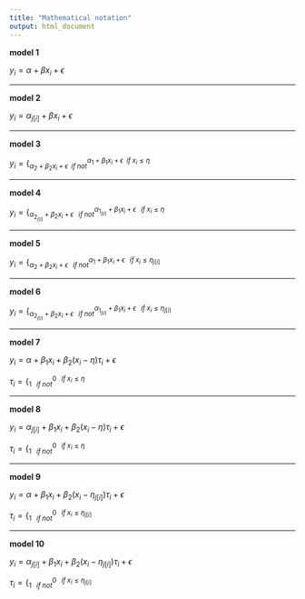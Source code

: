 ```yaml
---
title: "Mathematical notation"
output: html_document
---
```


**model 1**


$y_{i} = \alpha + \beta x_{i} + \epsilon$ 

***************
**model 2**


$y_{i} = \alpha_{j \left[{i}\right]} + \beta x_{i} + \epsilon$

***************
**model 3**


$y_{i} = \{^{\alpha_{1} +  \beta_{1} x_{i} + \epsilon\;\;  if\;x_{i} \le \eta} _{\alpha_{2} +  \beta_{2} x_{i} + \epsilon\;\;  if\;not}$


***************
**model 4**


$y_{i} = \{^{\alpha_{1 _{{j} \left[{i}\right]}} +  \beta_{1} x_{i} + \epsilon\;\;\;  if \;x_{i} \le \eta} _{\alpha_{2_{{j} \left[{i}\right]}} +  \beta_{2} x_{i} + \epsilon\;\;\;  if \;not}$

**************
**model 5**

$y_{i} = \{^{\alpha_{1} +  \beta_{1} x_{i} + \epsilon\;\;\;  if \;x_{i} \le \eta_{j \left[{i}\right]}} _{\alpha_{2} +  \beta_{2} x_{i} + \epsilon\;\;\;  if \;not}$

**************
**model 6**


$y_{i} = \{^{\alpha_{1 _{{j} \left[{i}\right]}} +  \beta_{1} x_{i} + \epsilon\;\;\;  if\; x_{i} \le \eta_{j \left[{i}\right]}} _{\alpha_{2_{{j} \left[{i}\right]}} +  \beta_{2} x_{i} + \epsilon\;\;\;  if \;not}$

***************
**model 7**

$y_{i} = \alpha + \beta_{1} x_{i} + \beta_{2} \left(x_{i} - \eta\right) \tau_{i} + \epsilon$



$\tau_{i} = \{^{0\;\;\;if \;x_{i} \le \eta} _{1 \;\;\;if \;not}$


***************
**model 8**


$y_{i} = \alpha_{j \left[{i}\right]} + \beta_{1} x_{i} + \beta_{2} \left(x_{i} - \eta\right) \tau_{i} + \epsilon$



$\tau_{i} = \{^{0\;\;\;  if \;x_{i} \le \eta} _{1\;\;\; if \;not}$

****************
**model 9**


$y_{i} = \alpha + \beta_{1} x_{i} + \beta_{2} \left(x_{i} - \eta_{j \left[{i}\right]}\right) \tau_{i} + \epsilon$



$\tau_{i} = \{^{0\;\;\;  if \;x_{i} \le \eta_{j \left[{i}\right]}} _{1 \;\;\;if \;not}$


*****************
**model 10**

$y_{i} = \alpha_{j\left[{i}\right]} + \beta_{1} x_{i} + \beta_{2} \left(x_{i} - \eta_{j \left[{i}\right]}\right) \tau_{i} + \epsilon$



$\tau_{i} = \{^{0\;\;\;  if \;x_{i} \le \eta_{j \left[{i}\right]}} _{1 \;\;\;if\; not}$
